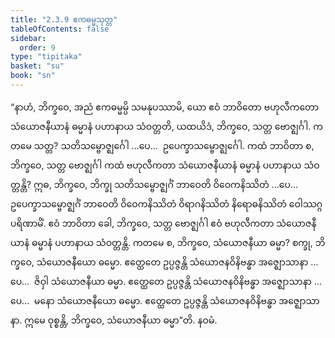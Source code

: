 ```yaml
---
title: "2.3.9 ဧကဓမ္မသုတ္တ"
tableOfContents: false
sidebar:
  order: 9
type: "tipitaka"
basket: "su"
book: "sn"
---
```



<DynamicBreadcrumb />

<Division number="210" book="sn" e="ch" v="18" p="309">

<Paragraph number="485" book="sn">
“နာဟံ, ဘိက္ခဝေ, အညံ ဧကဓမ္မမ္ပိ သမနုပဿာမိ, ယော ဧဝံ ဘာဝိတော ဗဟုလီကတော သံယောဇနီယာနံ ဓမ္မာနံ ပဟာနာယ သံဝတ္တတိ, ယထယိဒံ, ဘိက္ခဝေ, သတ္တ ဗောဇ္ဈင်္ဂါ. ကတမေ သတ္တ? သတိသမ္ဗောဇ္ဈင်္ဂေါ …ပေ…  ဥပေက္ခာသမ္ဗောဇ္ဈင်္ဂေါ. ကထံ ဘာဝိတာ စ, ဘိက္ခဝေ, သတ္တ ဗောဇ္ဈင်္ဂါ ကထံ ဗဟုလီကတာ သံယောဇနီယာနံ ဓမ္မာနံ ပဟာနာယ သံဝတ္တန္တိ?
</Paragraph>

<Paragraph number="486" book="sn">
ဣဓ, ဘိက္ခဝေ, ဘိက္ခု သတိသမ္ဗောဇ္ဈင်္ဂံ ဘာဝေတိ ဝိဝေကနိဿိတံ …ပေ…  ဥပေက္ခာသမ္ဗောဇ္ဈင်္ဂံ ဘာဝေတိ ဝိဝေကနိဿိတံ ဝိရာဂနိဿိတံ နိရောဓနိဿိတံ ဝေါဿဂ္ဂပရိဏာမိံ. ဧဝံ ဘာဝိတာ ခေါ, ဘိက္ခဝေ, သတ္တ ဗောဇ္ဈင်္ဂါ ဧဝံ ဗဟုလီကတာ သံယောဇနီယာနံ ဓမ္မာနံ ပဟာနာယ သံဝတ္တန္တိ.
</Paragraph>

<Paragraph number="487" book="sn">
ကတမေ စ, ဘိက္ခဝေ, သံယောဇနီယာ ဓမ္မာ? စက္ခု, ဘိက္ခဝေ, သံယောဇနီယော ဓမ္မော. ဧတ္ထေတေ ဥပ္ပဇ္ဇန္တိ သံယောဇနဝိနိဗန္ဓာ အဇ္ဈောသာနာ …ပေ…  ဇိဝှါ သံယောဇနီယာ ဓမ္မာ. ဧတ္ထေတေ ဥပ္ပဇ္ဇန္တိ သံယောဇနဝိနိဗန္ဓာ အဇ္ဈောသာနာ …ပေ…  မနော သံယောဇနီယော ဓမ္မော. ဧတ္ထေတေ ဥပ္ပဇ္ဇန္တိ သံယောဇနဝိနိဗန္ဓာ အဇ္ဈောသာနာ. ဣမေ ဝုစ္စန္တိ, ဘိက္ခဝေ, သံယောဇနီယာ ဓမ္မာ”တိ.

</Paragraph>
</Division>

<Paragraph number="488" type="center" book="sn">
နဝမံ.
</Paragraph>